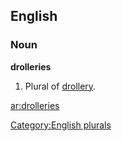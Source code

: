 ==English==
===Noun===
'''drolleries'''
#Plural of [[drollery]].

[[Category:English plurals]]

[[ar:drolleries]]